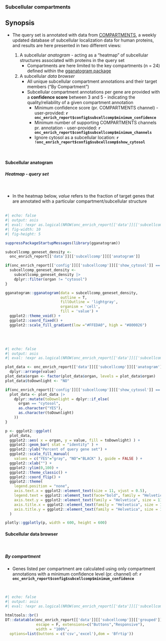 ### Subcellular compartments 

::: {.callout-note}
## Synopsis

* The query set is annotated with data from [COMPARTMENTS](https://compartments.jensenlab.org/Search), a weekly updated database of subcellular localization data for human proteins, and results are here presented in two different views:

   1. A subcellular _anatogram_ - acting as a "heatmap" of subcellular structures associated with proteins in the query set
       * Compartments are here limited to the key compartments (n = 24) defined within the [gganatogram package](https://github.com/jespermaag/gganatogram#cellular-structures)
   2. A subcellular _data browser_
       * All unique subcellular compartment annotations and their target members ("By Compartment")
       * Subcellular compartment annotations per gene are provided with a __confidence score__ between 3 and 5 - indicating the quality/reliability of a given compartment annotation
          * Minimum confidence score (pr. COMPARTMENTS channel) - user-provided: __`r onc_enrich_report$config$subcellcomp$minimum_confidence`__
          * Minimum number of supporting COMPARTMENTS channels pr. annotation - user-provided: __`r onc_enrich_report$config$subcellcomp$minimum_channels`__
          * Ignore cytosol as a subcellular location: __`r !onc_enrich_report$config$subcellcomp$show_cytosol`__

:::

<br>

#### Subcellular anatogram

::: {.panel-tabset}

##### Heatmap - query set

<br>

* In the heatmap below, *value* refers to the fraction of target genes that are annotated with a particular compartment/subcellular structure
<br><br>

```r
#| echo: false
#| output: asis
#| eval: !expr as.logical(NROW(onc_enrich_report[['data']][['subcellcomp']][['anatogram']]) > 0) == TRUE
#| fig-width: 10
#| fig-height: 5

suppressPackageStartupMessages(library(gganatogram))

subcellcomp_geneset_density <- 
  onc_enrich_report[['data']][['subcellcomp']][['anatogram']]

if(onc_enrich_report[['config']][['subcellcomp']][['show_cytosol']] == F){
  subcellcomp_geneset_density <- 
    subcellcomp_geneset_density |>
    dplyr::filter(organ != "cytosol")
}

gganatogram::gganatogram(data = subcellcomp_geneset_density,
                         outline = T,
                         fillOutline = 'lightgray',
                         organism = 'cell',
                         fill = 'value') +
  ggplot2::theme_void() +
  ggplot2::coord_fixed() +
  ggplot2::scale_fill_gradient(low ="#FFEDA0", high = "#800026")

```
<br><br>

```r
#| echo: false
#| output: asis
#| eval: !expr as.logical(NROW(onc_enrich_report[['data']][['subcellcomp']][['anatogram']]) > 0) == TRUE

plot_data <- onc_enrich_report[['data']][['subcellcomp']][['anatogram']] |>
  dplyr::arrange(value)
plot_data$organ <- factor(plot_data$organ, levels = plot_data$organ)
plot_data$toDownlight <- "NO"

if(onc_enrich_report[['config']][['subcellcomp']][['show_cytosol']] == F){
  plot_data <- plot_data |>
    dplyr::mutate(toDownlight = dplyr::if_else(
      organ == "cytosol",
      as.character("YES"),
      as.character(toDownlight)
    ))
}

p <- ggplot2::ggplot(
  plot_data, 
  ggplot2::aes( x = organ, y = value, fill = toDownlight) ) +
  ggplot2::geom_bar( stat = "identity" ) +
  ggplot2::ylab("Percent of query gene set") +
  ggplot2::scale_fill_manual(
    values = c("YES"="gray", "NO"="BLACK" ), guide = FALSE ) +
  ggplot2::xlab("") +
  ggplot2::ylim(0,100) +
  ggplot2::theme_classic() +
  ggplot2::coord_flip() +
  ggplot2::theme(
    legend.position = "none",
    axis.text.x = ggplot2::element_text(size = 11, vjust = 0.5),
    legend.text = ggplot2::element_text(face="bold", family = "Helvetica", size = 11),
    axis.text.y = ggplot2::element_text(family = "Helvetica", size = 11),
    axis.title.x = ggplot2::element_text(family = "Helvetica", size = 11),
    axis.title.y = ggplot2::element_text(family = "Helvetica", size = 11)
  )

plotly::ggplotly(p, width = 600, height = 600)

```



:::

#### Subcellular data browser

<br>

::: {.panel-tabset}

##### By compartment

* Genes listed per compartment are calculated using only compartment annotations with a minimum confidence level (pr. channel) of: __`r onc_enrich_report$config$subcellcomp$minimum_confidence`__

<br>

```r
#| echo: false
#| output: asis
#| eval: !expr as.logical(NROW(onc_enrich_report[['data']][['subcellcomp']][['grouped']]) > 0) == TRUE

htmltools::br()
DT::datatable(onc_enrich_report[['data']][['subcellcomp']][['grouped']], 
              escape = F, extensions=c("Buttons","Responsive"), 
              width = "100%",
  options=list(buttons = c('csv','excel'),dom = 'Bfrtip'))


```
<br><br><br>

:::

